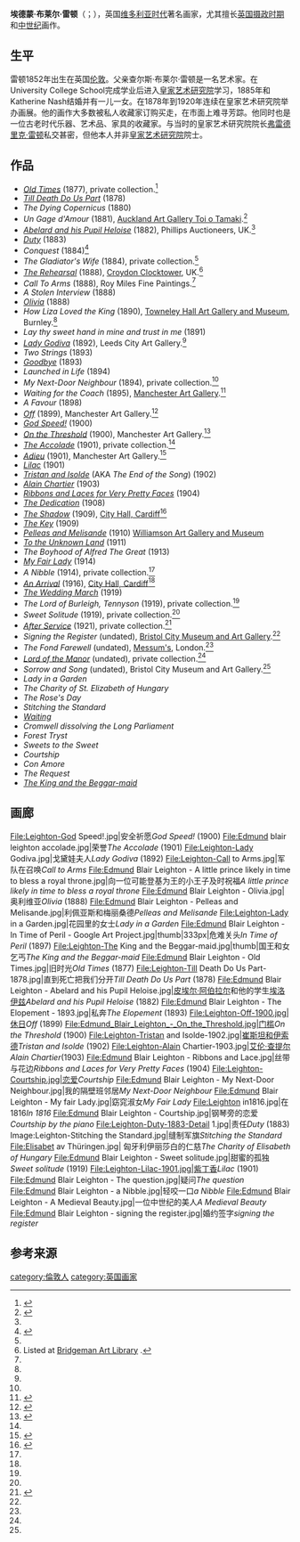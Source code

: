 {{noteTA
|1=zh-hans:埃德蒙·布莱尔·雷顿; zh-hk:埃德蒙·貝理雅·禮頓; zh-tw:埃德蒙·貝理雅·雷頓;
|2=zh-hans:雷顿; zh-hk:禮頓; zh-tw:雷頓;
}}
{{Infobox artist
| honorific_prefix = 
| name             = 埃德蒙·布莱尔·雷顿<br>Edmund Blair Leighton
| honorific_suffix = 
| image            = File:Edmund Blair Leighton, 1900.jpg
| image_size       = 250px
| alt              = 
| caption          = 1900年的埃德蒙·布莱尔·雷顿
| native_name      = 
| native_name_lang = 
| birth_name       = 
| birth_date       = {{Birth date|1852|9|21}}
| birth_place      = {{UK}}[[伦敦|伦敦]]
| death_date       = {{Death date and age|1922|9|1|1852|9|21}}
| death_place      = {{UK}}[[伦敦|伦敦]]
| resting_place    = 
| resting_place_coordinates = 
| nationality      = {{UK}}
| education        = University College School<br>[[皇家艺术研究院|皇家艺术研究院]]
| alma_mater       = 
| known_for        = 
| notable_works    = 
| style            = 
| movement         = 
| spouse           = 
| awards           = 
| elected          =
| patrons          = 
| memorials        = 
| website          = 
| module           =
}}

'''埃德蒙·布莱尔·雷顿'''（{{lang-en|Edmund Blair Leighton}}；{{bd|1852年|9月21日|1922年|9月1日}}），英国[[维多利亚时代|维多利亚时代]]著名画家，尤其擅长[[英国摄政时期|英国摄政时期]]和[[中世纪|中世纪]]画作。

== 生平 ==
雷顿1852年出生在英国[[伦敦|伦敦]]。父亲查尔斯·布莱尔·雷顿是一名艺术家。在University College School完成学业后进入[[皇家艺术研究院|皇家艺术研究院]]学习，1885年和Katherine Nash结婚并有一儿一女。在1878年到1920年连续在皇家艺术研究院举办画展。他的画作大多数被私人收藏家订购买走，在市面上难寻芳踪。他同时也是一位古老时代乐器、艺术品、家具的收藏家。与当时的皇家艺术研究院院长[[弗雷德里克·雷顿|弗雷德里克·雷顿]]私交甚密，但他本人并非[[皇家艺术研究院|皇家艺术研究院]]院士。

== 作品 ==
{{div col}}
*''[[:File:Edmund_Blair_Leighton_-_Old_Times.jpg|Old Times]]'' (1877), private collection.<ref>{{cite web |url=http://www.leicestergalleries.com/provenart/dealer_stock_details.cgi?d_id=253&a_id=13284 |title=Old Times by Edmund Leighton |publisher=leicestergalleries.com |deadurl=yes |archiveurl=https://web.archive.org/web/20071012124502/http://www.leicestergalleries.com/provenart/dealer_stock_details.cgi?d_id=253&a_id=13284 |archivedate=2007年10月12日 |accessdate=2016年7月20日 }}</ref>
*''[[:File:Leighton-Till_Death_Do_Us_Part-1878.jpg|Till Death Do Us Part]]'' (1878)
*''The Dying Copernicus'' (1880)
*''Un Gage d'Amour'' (1881), [[Auckland_Art_Gallery|Auckland Art Gallery Toi o Tamaki]].<ref>{{cite web |url=http://www.aucklandartgallery.com/the-collection/browse-artwork/1598/un-gage-d-amour |title=Un Gage d'Amour |publisher=Auckland Art Gallery Toi o Tamaki |access-date=2016-07-20 |archive-url=https://web.archive.org/web/20141006073822/http://www.aucklandartgallery.com/the-collection/browse-artwork/1598/un-gage-d-amour |archive-date=2014-10-06 |dead-url=yes }}</ref>
*''[[:File:Edmund_Blair_Leighton_-_Abaelard_Und_Seine_Schülerin_Heloisa.jpg|Abelard and his Pupil Heloise]]'' (1882), Phillips Auctioneers, UK.<ref name="bridgeman"/>
*''[[Duty_(Leighton_painting)|Duty]]'' (1883)
*''Conquest'' (1884)<ref>{{cite web |url=http://www.sothebys.com/en/auctions/ecatalogue/2013/british-irish-art-l13132/lot.20.lotnum.html |title=Conquest |publisher=Sotheby's |accessdate=2016-07-20 |archive-date=2015-09-24 |archive-url=https://web.archive.org/web/20150924132948/http://www.sothebys.com/en/auctions/ecatalogue/2013/british-irish-art-l13132/lot.20.lotnum.html |dead-url=no }}</ref>
*''The Gladiator's Wife'' (1884), private collection.<ref name="bridgeman"/>
*''[[The_Rehearsal_(Leighton_painting)|The Rehearsal]]'' (1888), [[Croydon_Clocktower|Croydon Clocktower]], UK.<ref name="bridgeman">Listed at [http://www.bridgeman.co.uk Bridgeman Art Library] {{Wayback|url=http://www.bridgeman.co.uk/ |date=20130822002641 }}.</ref>
*''Call To Arms'' (1888), Roy Miles Fine Paintings.<ref name="bridgeman"/>
*''A Stolen Interview'' (1888)
*''[[Olivia_(Leighton_painting)|Olivia]]'' (1888)
*''How Liza Loved the King'' (1890), [[Towneley_Park|Towneley Hall Art Gallery and Museum]], Burnley.<ref name="bridgeman"/>
*''Lay thy sweet hand in mine and trust in me'' (1891)
*''[[:File:Leighton-Lady_Godiva.jpg|Lady Godiva]]'' (1892), Leeds City Art Gallery.<ref name="bridgeman"/>
*''Two Strings'' (1893)
*''[[Goodbye_(Leighton_painting)|Goodbye]]'' (1893)
*''Launched in Life'' (1894)
*''My Next-Door Neighbour'' (1894), private collection.<ref name="bridgeman"/>
* ''Waiting for the Coach'' (1895), [[Manchester_Art_Gallery|Manchester Art Gallery]].<ref>{{cite web |url=http://www.manchestergalleries.org/the-collections/search-the-collection/display.php?irn=699 |title=Waiting for the Coach |publisher=Manchester City Galleries - Search the collection |accessdate=2016-07-20 |archive-date=2014-08-12 |archive-url=https://web.archive.org/web/20140812132813/http://www.manchestergalleries.org/the-collections/search-the-collection/display.php?irn=699 |dead-url=no }}</ref>
* ''A Favour'' (1898)
* ''[[Off_(Leighton_painting)|Off]]'' (1899), Manchester Art Gallery.<ref>{{cite web |url=http://www.manchestergalleries.org/the-collections/search-the-collection/display.php?irn=741 |title=Off |publisher=Manchester City Galleries - Search the collection |accessdate=2016-07-20 |archive-date=2014-08-12 |archive-url=https://web.archive.org/web/20140812132810/http://www.manchestergalleries.org/the-collections/search-the-collection/display.php?irn=741 |dead-url=no }}</ref>
*''[[God_Speed_(painting)|God Speed!]]'' (1900)
*''[[:File:Edmund_Blair_Leighton_-_On_the_Threshold.jpg|On the Threshold]]'' (1900), Manchester Art Gallery.<ref>{{cite web |url=http://www.manchestergalleries.org/the-collections/search-the-collection/display.php?irn=736 |title=On the Threshold |publisher=Manchester City Galleries - Search the collection |accessdate=2016-07-20 |archive-date=2014-08-12 |archive-url=https://web.archive.org/web/20140812132741/http://www.manchestergalleries.org/the-collections/search-the-collection/display.php?irn=736 |dead-url=no }}</ref>
*''[[:File:Edmund_blair_leighton_accolade.jpg|The Accolade]]'' (1901), private collection.<ref name="bridgeman"/>
*''[[Adieu_(Leighton_painting)|Adieu]]'' (1901), Manchester Art Gallery.<ref>{{cite web |url=http://www.manchestergalleries.org/the-collections/search-the-collection/display.php?irn=690 |title=Adieu painting |publisher=Manchester City Galleries - Search the collection |accessdate=2016-07-20 |archive-date=2014-08-12 |archive-url=https://web.archive.org/web/20140812132737/http://www.manchestergalleries.org/the-collections/search-the-collection/display.php?irn=690 |dead-url=no }}</ref>
*''[[Lilac_(Leighton_painting)|Lilac]]'' (1901)
*''[[:File:Leighton-Tristan_and_Isolde-1902.jpg|Tristan and Isolde]]'' (AKA ''The End of the Song'') (1902)
*''[[:File:Leighton-Alain_Chartier-1903.jpg|Alain Chartier]]'' (1903)
*''[[:File:Edmund_Blair_Leighton_-_Ribbons_and_Lace.jpg|Ribbons and Laces for Very Pretty Faces]]'' (1904)
*''[[The_Dedication_(Leighton_painting)|The Dedication]]'' (1908)
*''[[The_Shadow_(Leighton_painting)|The Shadow]]'' (1909), [[City_Hall,_Cardiff|City Hall, Cardiff]]<ref name="cardiffcityhall">{{cite web |url=http://www.cardiffcityhall.com/Cardiff%20City%20Hall%20Guide%202006.pdf |title=Visitor Information Guide |publisher=Cardiff City Hall |year=2006 |deadurl=yes |archiveurl=https://web.archive.org/web/20120227043709/http://www.cardiffcityhall.com/Cardiff%20City%20Hall%20Guide%202006.pdf |archivedate=2012-02-27 |accessdate=2016-07-20 }}</ref>
*''[[The_Key_(Leighton_painting)|The Key]]'' (1909)
*''[[Pelleas_and_Melisande_(painting)|Pelleas and Melisande]]'' (1910) [[Williamson_Art_Gallery_and_Museum|Williamson Art Gallery and Museum]]
*''[[:File:Edmund_Blair_Leighton-To_the_Land_Unknown-1911.tif|To the Unknown Land]]'' (1911)
*''The Boyhood of Alfred The Great'' (1913)
*''[[My_Fair_Lady_(Leighton_painting)|My Fair Lady]]'' (1914)
*''A Nibble'' (1914), private collection.<ref name="bridgeman"/>
*''[[An_Arrival_(Leighton_painting)|An Arrival]]'' (1916), [[City_Hall,_Cardiff|City Hall, Cardiff]]<ref name="cardiffcityhall" />
*''[[The_Wedding_March_(Leighton_painting)|The Wedding March]]'' (1919)
*''The Lord of Burleigh, Tennyson'' (1919), private collection.<ref name="bridgeman"/>
*''Sweet Solitude'' (1919), private collection.<ref name="bridgeman"/>
*''[[After_Service_(Leighton_painting)|After Service]]'' (1921), private collection.<ref>{{cite web|url=http://www.leicestergalleries.com/provenart/dealer_stock_details.cgi?d_id=253&a_id=13283 |title=After Service by Edmund Leighton |publisher=leicestergalleries.com }}{{dead link|date=May 2016|bot=medic}}{{cbignore|bot=medic}}</ref>
*''Signing the Register'' (undated), [[Bristol_City_Museum_and_Art_Gallery|Bristol City Museum and Art Gallery]].<ref name="bridgeman"/>
*''The Fond Farewell'' (undated), [[Messum's|Messum's]], London.<ref name="bridgeman"/>
*''[[Lord_of_the_Manor_(Leighton_painting)|Lord of the Manor]]'' (undated), private collection.<ref name="bridgeman"/>
*''Sorrow and Song'' (undated), Bristol City Museum and Art Gallery.<ref name="bridgeman"/>
*''Lady in a Garden''
*''The Charity of St. Elizabeth of Hungary''
*''The Rose's Day''
*''Stitching the Standard''
*''[[Waiting_(Leighton_painting)|Waiting]]''
*''Cromwell dissolving the Long Parliament''
*''Forest Tryst''
*''Sweets to the Sweet''
*''Courtship''
*''Con Amore''
*''The Request''
*''[[:File:Leighton-The_King_and_the_Beggar-maid.jpg|The King and the Beggar-maid]]''
{{div col end}}

== 画廊 ==
<gallery mode="packed" heights="178">
File:Leighton-God Speed!.jpg|安全祈愿''God Speed!'' (1900)
File:Edmund blair leighton accolade.jpg|荣誉''The Accolade'' (1901)
File:Leighton-Lady Godiva.jpg|戈黛娃夫人''Lady Godiva'' (1892)
File:Leighton-Call to Arms.jpg|军队在召唤''Call to Arms''
File:Edmund Blair Leighton - A little prince likely in time to bless a royal throne.jpg|向一位可能登基为王的小王子及时祝福''A little prince likely in time to bless a royal throne''
File:Edmund Blair Leighton - Olivia.jpg|奥利维亚''Olivia'' (1888)
File:Edmund Blair Leighton - Pelleas and Melisande.jpg|利佩亚斯和梅丽桑德''Pelleas and Melisande''
File:Leighton-Lady in a Garden.jpg|花园里的女士''Lady in a Garden''
File:Edmund Blair Leighton - In Time of Peril - Google Art Project.jpg|thumb|333px|危难关头''In Time of Peril'' (1897)
File:Leighton-The King and the Beggar-maid.jpg|thumb|国王和女乞丐''The King and the Beggar-maid''
File:Edmund Blair Leighton - Old Times.jpg|旧时光''Old Times'' (1877)
File:Leighton-Till Death Do Us Part-1878.jpg|直到死亡把我们分开''Till Death Do Us Part'' (1878)
File:Edmund Blair Leighton - Abelard and his Pupil Heloise.jpg|[[皮埃尔·阿伯拉尔|皮埃尔·阿伯拉尔]]和他的学生[[埃洛伊兹|埃洛伊兹]]''Abelard and his Pupil Heloise'' (1882)
File:Edmund Blair Leighton - The Elopement - 1893.jpg|私奔''The Elopement'' (1893)
File:Leighton-Off-1900.jpg|休日''Off'' (1899)
File:Edmund_Blair_Leighton_-_On_the_Threshold.jpg|门槛''On the Threshold'' (1900)
File:Leighton-Tristan and Isolde-1902.jpg|[[崔斯坦和伊索德|崔斯坦和伊索德]]''Tristan and Isolde'' (1902)
File:Leighton-Alain Chartier-1903.jpg|[[艾伦·查提尔|艾伦·查提尔]]''Alain Chartier''(1903)
File:Edmund Blair Leighton - Ribbons and Lace.jpg|丝带与花边''Ribbons and Laces for Very Pretty Faces'' (1904)
File:Leighton-Courtship.jpg|恋爱''Courtship''
File:Edmund Blair Leighton - My Next-Door Neighbour.jpg|我的隔壁班邻居''My Next-Door Neighbour''
File:Edmund Blair Leighton - My fair Lady.jpg|窈窕淑女''My Fair Lady''
File:Leighton in1816.jpg|在1816''In 1816''
File:Edmund Blair Leighton - Courtship.jpg|钢琴旁的恋爱''Courtship by the piano''
File:Leighton-Duty-1883-Detail 1.jpg|责任''Duty'' (1883)
Image:Leighton-Stitching the Standard.jpg|缝制军旗''Stitching the Standard''
File:Elisabet av Thüringen.jpg| 匈牙利伊丽莎白的仁慈''The Charity of Elisabeth of Hungary ''
File:Edmund Blair Leighton - Sweet solitude.jpg|甜蜜的孤独''Sweet solitude'' (1919)
File:Leighton-Lilac-1901.jpg|紫丁香''Lilac'' (1901)
File:Edmund Blair Leighton - The question.jpg|疑问''The question''
File:Edmund Blair Leighton - a Nibble.jpg|轻咬一口''a Nibble''
File:Edmund Blair Leighton - A Medieval Beauty.jpg|一位中世纪的美人''A Medieval Beauty''
File:Edmund Blair Leighton - signing the register.jpg|婚约签字''signing the register''
</gallery>

== 参考来源 ==
{{Reflist}}
{{Authority control}}

{{DEFAULTSORT:Leighton, Edmund Blair}}
[[category:倫敦人|category:倫敦人]]
[[category:英国画家|category:英国画家]]